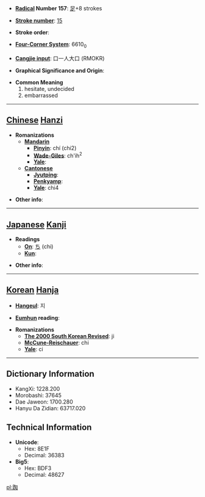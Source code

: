 * '''[[Wiktionary:Chinese radical index| Radical]] Number 157''': [[Wiktionary:Chinese radical index 足|足]]+8 strokes

* '''[[Wiktionary:Chinese total strokes index|Stroke number]]''': [[Wiktionary:Chinese total strokes index 15|15]]

* '''Stroke order''': 

* '''[[Wiktionary:Chinese four corner index|Four-Corner System]]''': 6610<sub>0</sub>

* '''[[Wiktionary:Chinese Cangjie index|Cangjie input]]''': 口一人大口 (RMOKR)

* '''Graphical Significance and Origin''': 

* '''Common Meaning'''
*#hesitate, undecided
*# embarrassed


----

== [[Chinese]] [[Hanzi]] ==

* '''Romanizations'''
** '''[[Mandarin]]'''
*** '''[[Pinyin]]''': chí (chi2)
*** '''[[Wade-Giles]]''': ch'ih<sup>2</sup>
*** '''[[Yale]]''': 
** '''[[Cantonese]]'''
*** '''[[Jyutping]]''':
*** '''[[Penkyamp]]''': 
*** '''[[Yale]]''': chi4

* '''Other info''': 

----

== [[Japanese]] [[Kanji]] ==

* '''Readings'''
** '''[[On]]''': [[ち]] (chi)
** '''[[Kun]]''': 

* '''Other info''':  

----

== [[Korean]] [[Hanja]] ==

* '''[[Hangeul]]''': 지

* '''[[Eumhun]] reading''': 

* '''Romanizations'''
** '''[[The 2000 South Korean Revised Romanization|The 2000 South Korean Revised]]''': ji
** '''[[McCune-Reischauer]]''': chi
** '''[[Yale]]''': ci

----

== Dictionary Information ==

* KangXi: 1228.200
* Morobashi: 37645
* Dae Jaweon: 1700.280
* Hanyu Da Zidian: 63717.020

== Technical Information ==

* '''Unicode''':
** Hex: 8E1F
** Decimal: 36383
* '''Big5''':
** Hex: BDF3
** Decimal: 48627

[[pl:踟]]